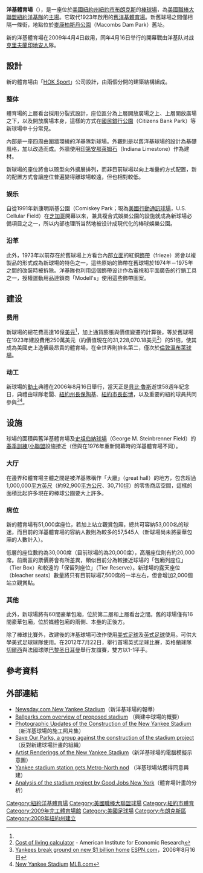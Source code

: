 {{noteTA
|1=zh-hans:扬基;zh-hant:洋基;
}}
{{Otheruses|other=於1923年完工的洋基體育場|洋基体育场 (1923年)}}

{{Infobox Stadium
|  stadium_name      = 洋基體育場<br><small>Yankee Stadium</small>
|  nickname          = 新洋基體育場（New Yankees Stadium<ref name="NewYorkTimes">{{cite web|last=Rashbaum|first=William|title=Cracks Emerge in Ramps at New Yankee Stadium|url=https://www.nytimes.com/2009/10/24/nyregion/24stadium.html?_r=0|work=New York Times|accessdate=2014-11-19|archive-date=2021-04-10|archive-url=https://web.archive.org/web/20210410075143/https://www.nytimes.com/2009/10/24/nyregion/24stadium.html?_r=0|dead-url=no}}</ref>）
|  image             = [[File:New_Yankee_Stadium.PNG|100px]]<br><br>[[File:Le_Yankee_Stadium.jpg|300px]]
|  caption           = 洋基體育場（2009年4月）
|  location          = {{USA}}[[紐約州|紐約州]][[紐約市|紐約市]][[布朗克斯|布朗克斯]]
|  coordinates       = {{Coord|40|49|45|N|73|55|35|W|type:landmark_region:US-NY|display=it}}
|  broke_ground      = 2006年8月16日
|  opened            = 2009年4月2日(重新開放) (鍛煉日)<br>2009年4月3日 ([[熱身賽|熱身賽]])<br>2009年4月16日 (例行賽)
|  closed            = 
|  demolished        = 
|  owner             = [[紐約洋基|紐約洋基]]
|  operator          = 
|  surface           = 草皮
|  construction_cost = 16億[[美元|美元]]<ref name="cost">[http://newyork.yankees.mlb.com/news/article.jsp?ymd=20080917&content_id=3492753&vkey=news_nyy&fext=.jsp&c_id=nyy Yankees unveil 2009 schedule] {{Wayback|url=http://newyork.yankees.mlb.com/news/article.jsp?ymd=20080917&content_id=3492753&vkey=news_nyy&fext=.jsp&c_id=nyy |date=20110106050433 }} - MLB.com</ref>
|  architect         = [[HOK_Sport_Venue_Event|HOK Sport]]
|  design-builder    = 
|  former_names      = 
|  tenants           = [[紐約洋基|紐約洋基]]（[[大聯盟|大聯盟]]）（2009年－）<br/>[[紐約城足球俱樂部|紐約城]]（[[美國職業足球大聯盟|美職聯]]）（2015年－）
| seating_capacity    = [[棒球|棒球]]: 47,422 (2017年–至今)<ref>{{cite web|title=New York Yankees on the Forbes MLB Team Valuations List|url=https://www.forbes.com/teams/new-york-yankees/|work=[[Forbes|Forbes]]|date=2017-04-11|accessdate=2017-04-11|archive-date=2018-07-21|archive-url=https://web.archive.org/web/20180721162829/https://www.forbes.com/teams/new-york-yankees/|dead-url=no}}</ref><br>49,469 (2016)<ref>{{cite web|title=2015 MLB Attendance Analysis|first=David P.|last=Kronheim|url=http://numbertamer.com/files/2015_MLB_Attendance_Analysis.pdf|publisher=Number Tamer|location=Flushing, NY|year=2016|accessdate=2017-02-18|pages=11, 165|archive-date=2021-02-24|archive-url=https://web.archive.org/web/20210224093320/http://numbertamer.com/files/2015_MLB_Attendance_Analysis.pdf|dead-url=no}}</ref><br>49,638 (2015)<ref>{{cite web |title=New York Yankees on the Forbes MLB Team Valuations List|url=http://www.forbes.com/teams/new-york-yankees/|work=[[Forbes|Forbes]]|date=2015-03-25|accessdate=2016-04-11|archiveurl=https://web.archive.org/web/20150604224516/http://www.forbes.com/teams/new-york-yankees/|archivedate=2015-06-04}}</ref><br>49,642 (2014)<ref>{{cite web|title=Question 4: Will Jeter Lure 4 Million Fans?|first1=Andrew|last1=Marchand|first2=Wallace|last2=Matthews|url=http://espn.go.com/blog/new-york/yankees/post/_/id/70475/question-4-will-jeter-lure-4-million-fans|publisher=[[ESPN|ESPN]]|date=2014-03-25|accessdate=2014-03-26|archive-date=2014-11-29|archive-url=https://web.archive.org/web/20141129042706/http://espn.go.com/blog/new-york/yankees/post/_/id/70475/question-4-will-jeter-lure-4-million-fans|dead-url=no}}</ref><br>50,291 (2011–2013)<ref>{{cite news|title=Yankee Stadium Sea of Blue – Empty Seats – at Game Time|first=John|last=Perrotto|url=http://www.usatoday.com/story/gameon/2012/10/12/yankee-stadium-late-arriving-crowd-playoff-game/1630687/|newspaper=[[USA_Today|USA Today]]|date=2012-10-12|accessdate=2013-03-16|archive-date=2021-04-10|archive-url=https://web.archive.org/web/20210410073712/https://www.usatoday.com/story/gameon/2012/10/12/yankee-stadium-late-arriving-crowd-playoff-game/1630687/|dead-url=no}}</ref><br>50,287 (2009–2010)<ref>{{cite news|title=Vazquez's Final Pitch in Pinstripes?|first=Ben|last=Shpigel|url=https://www.nytimes.com/2010/10/14/sports/baseball/14juice.html?_r=0|newspaper=[[The_New_York_Times|The New York Times]]|date=2010-10-14|accessdate=2014-04-17|archive-date=2021-04-10|archive-url=https://web.archive.org/web/20210410073718/https://www.nytimes.com/2010/10/14/sports/baseball/14juice.html?_r=0|dead-url=no}}</ref><br>[[足球|足球]]: 30,321 (可擴充至47,422)<ref name="New York City FC MLSsoccer.com" /><br />[[美式足球|美式足球]]: 54,251<ref>{{cite web|title=Notre Dame Shut Downs Army, Rolls In New Yankee Stadium Debut|agency=[[Associated_Press|Associated Press]]|url=http://www.und.com/sports/m-footbl/recaps/112010aaa.html|publisher=University of Notre Dame Official Athletic Site|date=2010-11-20|accessdate=2016-01-11|archive-date=2012-03-24|archive-url=https://web.archive.org/web/20120324175034/http://www.und.com/sports/m-footbl/recaps/112010aaa.html|dead-url=yes}}</ref>
| record_attendance   = 棒球: 50,960<ref>{{cite news|title=Tigers Beat Yankees 3-2, Head to ALCS vs Texas|agency=[[Associated_Press|Associated Press]]|url=http://sportsillustrated.cnn.com/baseball/mlb/gameflash/2011/10/06/39864_recap.html|work=[[Sports_Illustrated|Sports Illustrated]]|date=2011-10-06|accessdate=2013-03-16|archive-date=2014-03-09|archive-url=https://web.archive.org/web/20140309023552/http://sportsillustrated.cnn.com/baseball/mlb/gameflash/2011/10/06/39864_recap.html|dead-url=no}}</ref><br>足球: 49,653<ref>{{Cite web |url=http://www.dailymail.co.uk/sport/football/article-2711411/Manchester-City-2-2-Liverpool-Simon-Mignolet-hero-Reds-win-spot-kicks.html |title=Manchester City 2-2 Liverpool: Simon Mignolet the hero as Reds win on spot-kicks |access-date=2017-06-17 |archive-date=2016-03-03 |archive-url=https://web.archive.org/web/20160303201501/http://www.dailymail.co.uk/sport/football/article-2711411/Manchester-City-2-2-Liverpool-Simon-Mignolet-hero-Reds-win-spot-kicks.html |dead-url=no }}</ref><br>美式足球: 54,251<ref>{{Cite web |url=http://www.und.com/sports/m-footbl/recaps/112010aaa.html |title=Notre Dame Shut Downs Army, Rolls In New Yankee Stadium Debut |access-date=2017-06-17 |archive-date=2012-03-24 |archive-url=https://web.archive.org/web/20120324175034/http://www.und.com/sports/m-footbl/recaps/112010aaa.html |dead-url=yes }}</ref>
|  dimensions        = 左外野－318呎（96.9[[公尺|公尺]]）<br>左內野－399呎（121.6公尺）<br>中外野－408呎（124.3公尺）<br>右內野－385呎（117.3公尺）<br>右外野－314呎（95.7公尺）}}

'''洋基體育場'''（{{lang-en|Yankee Stadium}}），是一座位於[[美國|美國]][[紐約州|紐約州]][[紐約市|紐約市]][[布朗克斯|布朗克斯]]的[[棒球場|棒球場]]，為[[美國職棒大聯盟|美國職棒大聯盟]][[紐約洋基|紐約洋基隊]]的[[主場|主場]]。它取代1923年啟用的[[洋基體育場_(1923年)|舊洋基體育場]]。新舊球場之間僅相隔一條街，地點位於[[麥康柏斯丹公園|麥康柏斯丹公園]]（Macombs Dam Park）舊址。

新的洋基體育場在2009年4月4日啟用，同年4月16日举行的開幕戰由洋基队对战[[克里夫蘭印地安人|克里夫蘭印地安人]]隊。

==設計==
<!--[[File:VIEW_FROM_HOME_PLATE_popup.jpg|thumb]]-->
新的體育場由「[[HOK_Sport_Venue_Event|HOK Sport]]」公司設計，由兩個分開的建築結構組成。
===整体===
體育場的上層看台採用分裂式設計，座位區分為上層開放廣場之上、上層開放廣場之下，以及開放廣場本身，這樣的方式在[[國民銀行公園|國民銀行公園]]（Citizens Bank Park）等新球場中十分常見。

內部是一座四周由圍牆環繞的洋基隊新球場。外觀則是以舊洋基球場的設計為基礎風格，加以改造而成。外牆使用[[印第安那萊姆石|印第安那萊姆石]]（Indiana Limestone）作為建材。

新球場的座位將會以碗型向外擴展排列，而非目前球場以向上堆疊的方式配置，新的配置方式會讓座位普遍變得離球場較遠，但也相對較低。
===娱乐===
自從1991年新康明斯基公園（Comiskey Park；現為[[美國行動通訊球場|美國行動通訊球場]]，U.S. Cellular Field）在[[芝加哥|芝加哥]]開幕以來，兼具複合式娛樂公園的設施就成為新球場必備項目之之一，所以内部也理所当然地被设计成現代化的棒球娛樂公園。
===沿革===
此外，1973年以前存在於舊球場上方看台內部[[立面|立面]]的紅銅[[飾帶|飾帶]]（frieze）將會以複製品的形式成為新球場的特色之一，這些原始的飾帶在舊球場於1974年－1975年之間的改裝時被拆除。洋基隊也利用這個飾帶设计作為電視和平面廣告的行銷工具之一，授權運動用品連鎖商「Modell's」使用這些飾帶圖案。
==建设==

===费用===
新球場的總花費高達16億[[美元|美元]]<ref name="cost"/>，加上通貨膨脹與價值變遷的計算後，等於舊球場在1923年建設費用250萬美元（約價值現在的31,228,070.18美元<ref>[http://www.aier.org/research/cost-of-living-calculator/ Cost of living calculator] {{Wayback|url=http://www.aier.org/research/cost-of-living-calculator/ |date=20190630094608 }} - American Institute for Economic Research</ref>）的51倍，使其成為美國史上造價最昂貴的體育場，在全世界則排名第二，僅次於[[倫敦|倫敦]][[溫布萊球場|溫布萊球場]]。

===动工===
新球場的[[動土|動土]]典禮在2006年8月16日舉行，當天正是[[貝比·魯斯|貝比·魯斯]]逝世58週年紀念日，典禮由球隊老闆、[[纽约州州长|紐約州長]][[乔治·保陶基|保陶基]]、[[紐約市市長|紐約市長]][[邁克·彭博|彭博]]，以及重要的紐約球員共同參與<ref>[http://sports.espn.go.com/mlb/news/story?id=2551175&campaign=rss&source=ESPNHeadlines Yankees break ground on new $1 billion home] {{Wayback|url=http://sports.espn.go.com/mlb/news/story?id=2551175&campaign=rss&source=ESPNHeadlines |date=20160127142814 }} [[ESPN|ESPN.com]]，2006年8月16日</ref><ref>[http://newyork.yankees.mlb.com/nyy/ballpark/new_stadium.jsp New Yankee Stadium] {{Wayback|url=http://newyork.yankees.mlb.com/nyy/ballpark/new_stadium.jsp |date=20080714113852 }} [[MLB|MLB.com]]</ref>。
==设施==
球場的面積與舊洋基體育場及[[史坦伯納球場|史坦伯納球場]]（George M. Steinbrenner Field）的[[春季訓練|春季訓練]]/[[美國職棒小聯盟|小聯盟]]設施接近（但與在1976年重新開幕時的洋基體育場不同）。
===大厅===
在邊界和體育場主體之間是被洋基隊稱作「大廳」（great hall）的地方，包含超過1,000,000[[平方英尺|平方英尺]]（約92,900[[平方公尺|平方公尺]]、30,710[[坪|坪]]）的零售商店空間，這樣的面積比起許多現在的棒球公園要大上許多。
===席位===
新的體育場有51,000席座位，若加上站立觀賞包廂，總共可容納53,000名的球迷，而目前的洋基體育場的容納人數則為較多的57,545人（新球場尚未將豪華包廂的人數計入）。

低層的座位數約為30,000席（目前球場的為20,000席），高層座位則有約20,000席。前兩區的票價將會有所差異，類似目前分為較接近球場的「包廂列座位」（Tier Box）和較遠的「保留列座位」（Tier Reserve）。新球場的露天座位（bleacher seats）數量將只有目前球場7,500席的一半左右，但會增加2,000個站立觀賞點。
===其他===

此外，新球場將有60間豪華包廂，位於第二層和上層看台之間。舊的球場僅有16間豪華包廂，位於媒體包廂的兩側、本壘的正後方。

除了棒球比賽外，改建後的洋基球場可改作使用[[美式足球|美式足球]]及[[足球|英式足球]]使用。可供大學美式足球球隊使用。在2012年7月22日，舉行首場英式足球比賽，英格蘭球隊[[車路士|切爾西]]與法國球隊[[巴黎圣日耳曼足球俱乐部|巴黎圣日耳曼]]舉行友誼賽，雙方以1-1平手。

==參考資料==
<div class="references-small">
<references />
</div>

==外部連結==
{{commonscat|Yankee Stadium}}
* [https://web.archive.org/web/20050920164506/http://www.newsday.com/sports/baseball/yankees/ny-ystad-sg,0,1532970.storygallery?coll=ny-yankees-utility Newsday.com New Yankee Stadium]（新洋基球場的報導）
* [http://www.ballparks.com/baseball/american/nyybpk.htm Ballparks.com overview of proposed stadium] {{WebCite|url=https://www.webcitation.org/6894iqtxm?url=http://www.ballparks.com/baseball/american/nyybpk.htm |date=20120603131119 |dateformat=iso }}（興建中球場的概要）
* [http://slidingintohome.blogspot.com/2007/12/new-yankee-stadium-construction-update.html Photographic Updates of the Construction of the New Yankee Stadium] {{Wayback|url=http://slidingintohome.blogspot.com/2007/12/new-yankee-stadium-construction-update.html |date=20120510051703 }}（新洋基球場的施工照片集）
* [http://saveourparks.blogspot.com Save Our Parks, a group against the construction of the stadium project] {{Wayback|url=http://saveourparks.blogspot.com/ |date=20210316013942 }}（反對新建球場計畫的組織）
* [https://web.archive.org/web/20080925061143/http://www.sports-venue.info/MLB/NYY_New_Yankee_Stadium.html Artist Renderings of the New Yankee Stadium]（新洋基球場的電腦模擬示意圖）
* [http://www.crainsnewyork.com/apps/pbcs.dll/article?AID=/20070521/FREE/70521003/1066/newsletter01 Yankee stadium station gets Metro-North nod] {{Wayback|url=http://www.crainsnewyork.com/apps/pbcs.dll/article?AID=%2F20070521%2FFREE%2F70521003%2F1066%2Fnewsletter01 |date=20080924193044 }}（洋基球場站獲得同意興建）
* [https://web.archive.org/web/20080720094134/http://www.goodjobsny.org/inside_baseball_preview.htm Analysis of the stadium project by Good Jobs New York]（體育場計畫的分析）

{{DEFAULTSORT:Yankee Stadium}}
{{紐約洋基}}
{{MLB Ballparks}}
[[Category:紐約洋基體育場|Category:紐約洋基體育場]]
[[Category:美國職棒大聯盟球場|Category:美國職棒大聯盟球場]]
[[Category:紐約市體育|Category:紐約市體育]]
[[Category:2009年完工體育場館|Category:2009年完工體育場館]]
[[Category:美國足球場|Category:美國足球場]]
[[Category:布朗克斯區|Category:布朗克斯區]]
[[Category:2009年紐約州建立|Category:2009年紐約州建立]]